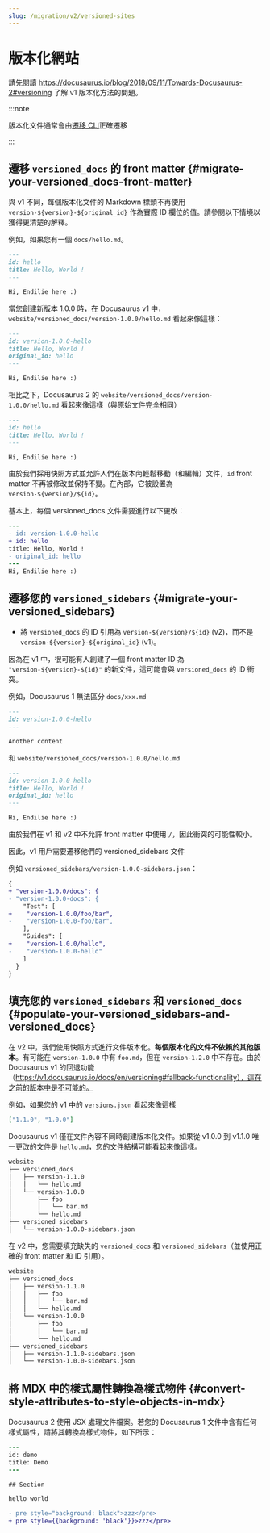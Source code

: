 ```yaml
---
slug: /migration/v2/versioned-sites
---
```


# 版本化網站

請先閱讀 https://docusaurus.io/blog/2018/09/11/Towards-Docusaurus-2#versioning 了解 v1 版本化方法的問題。

:::note

版本化文件通常會由[遷移 CLI](./migration-automated.mdx)正確遷移

:::

## 遷移 `versioned_docs` 的 front matter {#migrate-your-versioned_docs-front-matter}

與 v1 不同，每個版本化文件的 Markdown 標頭不再使用 `version-${version}-${original_id}` 作為實際 ID 欄位的值。請參閱以下情境以獲得更清楚的解釋。

例如，如果您有一個 `docs/hello.md`。

```md
---
id: hello
title: Hello, World !
---

Hi, Endilie here :)
```

當您創建新版本 1.0.0 時，在 Docusaurus v1 中，`website/versioned_docs/version-1.0.0/hello.md` 看起來像這樣：

```md
---
id: version-1.0.0-hello
title: Hello, World !
original_id: hello
---

Hi, Endilie here :)
```

相比之下，Docusaurus 2 的 `website/versioned_docs/version-1.0.0/hello.md` 看起來像這樣（與原始文件完全相同）

```md
---
id: hello
title: Hello, World !
---

Hi, Endilie here :)
```

由於我們採用快照方式並允許人們在版本內輕鬆移動（和編輯）文件，`id` front matter 不再被修改並保持不變。在內部，它被設置為 `version-${version}/${id}`。

基本上，每個 versioned_docs 文件需要進行以下更改：

```diff {2-3,5}
---
- id: version-1.0.0-hello
+ id: hello
title: Hello, World !
- original_id: hello
---
Hi, Endilie here :)
```

## 遷移您的 `versioned_sidebars` {#migrate-your-versioned_sidebars}

- 將 `versioned_docs` 的 ID 引用為 `version-${version}/${id}` (v2)，而不是 `version-${version}-${original_id}` (v1)。

因為在 v1 中，很可能有人創建了一個 front matter ID 為 `"version-${version}-${id}"` 的新文件，這可能會與 `versioned_docs` 的 ID 衝突。

例如，Docusaurus 1 無法區分 `docs/xxx.md`

```md
---
id: version-1.0.0-hello
---

Another content
```

和 `website/versioned_docs/version-1.0.0/hello.md`

```md
---
id: version-1.0.0-hello
title: Hello, World !
original_id: hello
---

Hi, Endilie here :)
```

由於我們在 v1 和 v2 中不允許 front matter 中使用 `/`，因此衝突的可能性較小。

因此，v1 用戶需要遷移他們的 versioned_sidebars 文件

例如 `versioned_sidebars/version-1.0.0-sidebars.json`：

```diff {2-3,5-6,9-10}  title="versioned_sidebars/version-1.0.0-sidebars.json"
{
+ "version-1.0.0/docs": {
- "version-1.0.0-docs": {
    "Test": [
+    "version-1.0.0/foo/bar",
-    "version-1.0.0-foo/bar",
    ],
    "Guides": [
+    "version-1.0.0/hello",
-    "version-1.0.0-hello"
    ]
  }
}
```

## 填充您的 `versioned_sidebars` 和 `versioned_docs` {#populate-your-versioned_sidebars-and-versioned_docs}

在 v2 中，我們使用快照方式進行文件版本化。**每個版本化的文件不依賴於其他版本**。有可能在 `version-1.0.0` 中有 `foo.md`，但在 `version-1.2.0` 中不存在。由於 Docusaurus v1 的回退功能（https://v1.docusaurus.io/docs/en/versioning#fallback-functionality），這在之前的版本中是不可能的。

例如，如果您的 v1 中的 `versions.json` 看起來像這樣

```json title="versions.json"
["1.1.0", "1.0.0"]
```

Docusaurus v1 僅在文件內容不同時創建版本化文件。如果從 v1.0.0 到 v1.1.0 唯一更改的文件是 `hello.md`，您的文件結構可能看起來像這樣。

```bash
website
├── versioned_docs
│   ├── version-1.1.0
│   │   └── hello.md
│   └── version-1.0.0
│       ├── foo
│       │   └── bar.md
│       └── hello.md
├── versioned_sidebars
│   └── version-1.0.0-sidebars.json
```

在 v2 中，您需要填充缺失的 `versioned_docs` 和 `versioned_sidebars`（並使用正確的 front matter 和 ID 引用）。

```bash {3-5,12}
website
├── versioned_docs
│   ├── version-1.1.0
│   │   ├── foo
│   │   │   └── bar.md
│   │   └── hello.md
│   └── version-1.0.0
│       ├── foo
│       │   └── bar.md
│       └── hello.md
├── versioned_sidebars
│   ├── version-1.1.0-sidebars.json
│   └── version-1.0.0-sidebars.json
```

## 將 MDX 中的樣式屬性轉換為樣式物件 {#convert-style-attributes-to-style-objects-in-mdx}

Docusaurus 2 使用 JSX 處理文件檔案。若您的 Docusaurus 1 文件中含有任何樣式屬性，請將其轉換為樣式物件，如下所示：

```diff
---
id: demo
title: Demo
---

## Section

hello world

- pre style="background: black">zzz</pre>
+ pre style={{background: 'black'}}>zzz</pre>
```